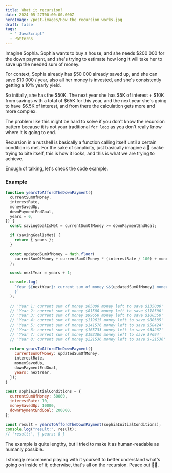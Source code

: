```yaml
---
title: What it recursion?
date: 2024-05-27T00:00:00.000Z
heroImage: /post-images/How the recursion works.jpg
draft: false
tags:
  - ' JavaScript'
  - Patterns
---
```


Imagine Sophia. Sophia wants to buy a house, and she needs $200 000 for the down payment, and she's trying to estimate how long it will take her to save up the needed sum of money.

For context, Sophia already has $50 000 already saved up, and she can save $10 000 / year, also all her money is invested, and she's consistently getting a 10% yearly yield.

So initially, she has the $50K. The next year she has $5K of interest + $10K from savings with a total of $65K for this year, and the next year she's going to have $6.5K of interest, and from there the calculation gets more and more complex.

The problem like this might be hard to solve if you don't know the recursion pattern because it is not your traditional `for loop` as you don't really know where it is going to end.

Recursion in a nutshell is basically a function calling itself until a certain condition is met. For the sake of simplicity, just basically imagine a 🐍 snake trying to bite itself, this is how it looks, and this is what we are trying to achieve.

Enough of talking, let's check the code example.

### Example

```javascript
function yearsToAffordTheDownPayment({
  currentSumOfMoney,
  interestRate,
  moneySavedUp,
  downPaymentEndGoal,
  years = 0,
}) {
  const savingGoalIsMet = currentSumOfMoney >= downPaymentEndGoal;

  if (savingGoalIsMet) {
    return { years };
  }

  const updatedSumOfMoney = Math.floor(
    currentSumOfMoney + currentSumOfMoney * (interestRate / 100) + moneySavedUp
  );

  const nextYear = years + 1;

  console.log(
    `Year ${nextYear}: current sum of money $${updatedSumOfMoney} money left to save $${downPaymentEndGoal - updatedSumOfMoney
    }`
  );
  
  // 'Year 1: current sum of money $65000 money left to save $135000'
  // 'Year 2: current sum of money $81500 money left to save $118500'
  // 'Year 3: current sum of money $99650 money left to save $100350'
  // 'Year 4: current sum of money $119615 money left to save $80385'
  // 'Year 5: current sum of money $141576 money left to save $58424'
  // 'Year 6: current sum of money $165733 money left to save $34267'
  // 'Year 7: current sum of money $192306 money left to save $7694'
  // 'Year 8: current sum of money $221536 money left to save $-21536' // ✅ Saving goal is met

  return yearsToAffordTheDownPayment({
    currentSumOfMoney: updatedSumOfMoney,
    interestRate,
    moneySavedUp,
    downPaymentEndGoal,
    years: nextYear,
  });
}

const sophiaInitialConditions = {
  currentSumOfMoney: 50000,
  interestRate: 10,
  moneySavedUp: 10000,
  downPaymentEndGoal: 200000,
};

const result = yearsToAffordTheDownPayment(sophiaInitialConditions);
console.log("result:", result);
// 'result:', { years: 8 }
```

The example is quite lengthy, but I tried to make it as human-readable as humanly possible.

I strongly recommend playing with it yourself to better understand what's going on inside of it; otherwise, that's all on the recursion.  Peace out 🙋‍♂️.
